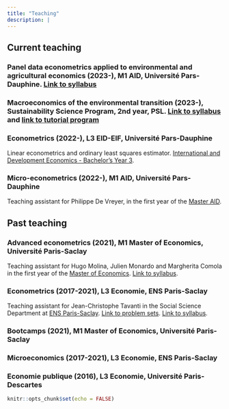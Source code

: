 ```yaml
---
title: "Teaching"
description: |
---
```

## Current teaching

### Panel data econometrics applied to environmental and agricultural economics (2023-), M1 AID, Université Pars-Dauphine. [Link to syllabus](https://www.dropbox.com/scl/fi/5n7xt18fcxx9dxe8zsqem/Syllabus_Panel.pdf?rlkey=sfekfoas1grzfzus5y6ikdmrr&dl=0)

### Macroeconomics of the environmental transition (2023-), Sustainability Science Program, 2nd year, PSL. [Link to syllabus](https://www.dropbox.com/scl/fi/5n7xt18fcxx9dxe8zsqem/Syllabus_Panel.pdf?rlkey=sfekfoas1grzfzus5y6ikdmrr&dl=0) and [link to tutorial program](https://www.dropbox.com/scl/fi/pgja1ypj5jc1na2counmf/Tutorial_instructions.pdf?rlkey=3za4n4d5n7pxzse8tg6b0194w&dl=0)

### Econometrics (2022-), L3 EID-EIF, Université Pars-Dauphine
Linear econometrics and ordinary least squares estimator. [International and Development Economics - Bachelor's Year 3](https://dauphine.psl.eu/en/training/bachelors-degrees/bachelors-degree-in-applied-economics/bachelors-year-3-international-economics-and-development).

### Micro-econometrics (2022-), M1 AID, Université Pars-Dauphine
Teaching assistant for Philippe De Vreyer, in the first year of the [Master AID](https://dauphine.psl.eu/en/training/masters-degrees/international-affairs-and-development).

## Past teaching
### Advanced econometrics (2021), M1 Master of Economics, Université Paris-Saclay
Teaching assistant for Hugo Molina, Julien Monardo and Margherita Comola in the first year of the [Master of Economics](https://www.universite-paris-saclay.fr/formation/master/economie/m1-economics#programme). [Link to syllabus](https://www.dropbox.com/s/h7g93zrn1c74s5s/TutorialsProgram.pdf?dl=0).
<!-- Practical econometric classes on the basic techniques of non-linear econometrics (including nonlinear least squares, maximum likelihood estimator, discrete choice models, sample selection models) and recent developments in the microeconomic analysis of impact evaluation (including randomized controlled experiments, instrumental variables, matching methods, regression discontinuity and difference-in-differences).  -->

### Econometrics (2017-2021), L3 Economie, ENS Paris-Saclay
Teaching assistant for Jean-Christophe Tavanti in the Social Science Department at [ENS Paris-Saclay ](https://ens-paris-saclay.fr/en/education/departments/human-and-social-sciences-shs-department).  [Link to problem sets](https://www.dropbox.com/s/0eyha8ubr7fxaot/brochure_tds.pdf?dl=0). [Link to syllabus](https://www.dropbox.com/s/ixu8w4q1g5a590y/prog_TDs_R.pdf?dl=0).
<!-- Linear econometrics and ordinary least squares estimator (algebraic properties, geometric properties, and inferential properties). Practical classes, to train students practice of econometrics using R and STATA, supervising a short piece of research in data analysis/econometrics. -->

### Bootcamps (2021), M1 Master of Economics, Université Paris-Saclay

### Microeconomics (2017-2021), L3 Economie, ENS Paris-Saclay

### Economie publique (2016), L3 Economie, Université Paris-Descartes

```r
knitr::opts_chunk$set(echo = FALSE)
```

